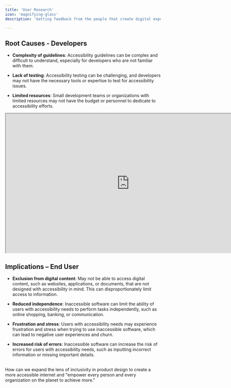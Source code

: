 ```yaml
---
title: 'User Research'
icon: 'magnifying-glass'
description: 'Getting feedback from the people that create digital experiences, product teams! '

---
```

## Root Causes - Developers
- **Complexity of guidelines**: Accessibility guidelines can be complex and difficult to understand, especially for developers who are not familiar with them.

- **Lack of testing**: Accessibility testing can be challenging, and developers may not have the necessary tools or expertise to test for accessibility issues.

- **Limited resources**: Small development teams or organizations with limited resources may not have the budget or personnel to dedicate to accessibility efforts.

<iframe
  width="800"
  height="450"
  src="https://www.figma.com/embed?embed_host=share&url=https%3A%2F%2Fwww.figma.com%2Ffile%2FIJCMOqgVEwZ2CRK7CFN9j2%2FPersonas%3Ftype%3Ddesign%26node-id%3D0%253A1%26mode%3Ddesign%26t%3DVKTX1ZeSrdJ5xnWi-1"
></iframe>

## Implications – End User
- **Exclusion from digital content**: May not be able to access digital content, such as websites, applications, or documents, that are not designed with accessibility in mind. This can disproportionately limit access to information.

- **Reduced independence**: Inaccessible software can limit the ability of users with accessibility needs to perform tasks independently, such as online shopping, banking, or communication.

- **Frustration and stress**: Users with accessibility needs may experience frustration and stress when trying to use inaccessible software, which can lead to negative user experiences and churn.

- **Increased risk of errors**: Inaccessible software can increase the risk of errors for users with accessibility needs, such as inputting incorrect information or missing important details.
<br />

<Card title="Problem Statement" icon="circle-question" color="#0D9373">
  How can we expand the lens of inclusivity in product design to create a more accessible internet and "empower every person and every organization on the planet to achieve more."
</Card>
<br />

